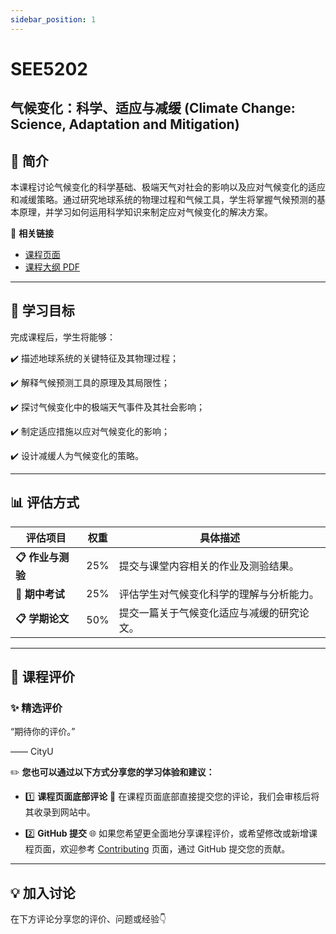 ```yaml
---
sidebar_position: 1
---
```


# SEE5202
## 气候变化：科学、适应与减缓 (Climate Change: Science, Adaptation and Mitigation)

## **📘 简介**
本课程讨论气候变化的科学基础、极端天气对社会的影响以及应对气候变化的适应和减缓策略。通过研究地球系统的物理过程和气候工具，学生将掌握气候预测的基本原理，并学习如何运用科学知识来制定应对气候变化的解决方案。

🔗 **相关链接**
- [课程页面](https://www.cityu.edu.hk/catalogue/pg/202425/course/SEE5202.htm)
- [课程大纲 PDF](https://www.cityu.edu.hk/catalogue/pg/202425/course/SEE5202.pdf)

---

## **🎯 学习目标**

完成课程后，学生将能够：

✔️ 描述地球系统的关键特征及其物理过程；

✔️ 解释气候预测工具的原理及其局限性；

✔️ 探讨气候变化中的极端天气事件及其社会影响；

✔️ 制定适应措施以应对气候变化的影响；

✔️ 设计减缓人为气候变化的策略。

---

## **📊 评估方式**

| **评估项目**             | **权重** | **具体描述**                                                                                       |
|-------------------------|---------|---------------------------------------------------------------------------------------------------|
| **📋 作业与测验**        | 25%      | 提交与课堂内容相关的作业及测验结果。                                                                  |
| **📂 期中考试**          | 25%      | 评估学生对气候变化科学的理解与分析能力。                                                              |
| **📋 学期论文**          | 50%      | 提交一篇关于气候变化适应与减缓的研究论文。                                                             |

---

## **💬 课程评价**

### ✨ **精选评价**
<div className={commentStyles.commentBox}>
    <p className={commentStyles.commentText}>
        “期待你的评价。”
    </p>
    <p className={commentStyles.commentAuthor}>—— CityU</p>
</div>

✏️ **您也可以通过以下方式分享您的学习体验和建议：**

- 1️⃣ **课程页面底部评论**
💬 在课程页面底部直接提交您的评论，我们会审核后将其收录到网站中。

- 2️⃣ **GitHub 提交**
🌐 如果您希望更全面地分享课程评价，或希望修改或新增课程页面，欢迎参考 [Contributing](https://penjc.github.io/cityU-navigator/contributing) 页面，通过 GitHub 提交您的贡献。

---

## **💡 加入讨论**

在下方评论分享您的评价、问题或经验👇
<Utterances />
